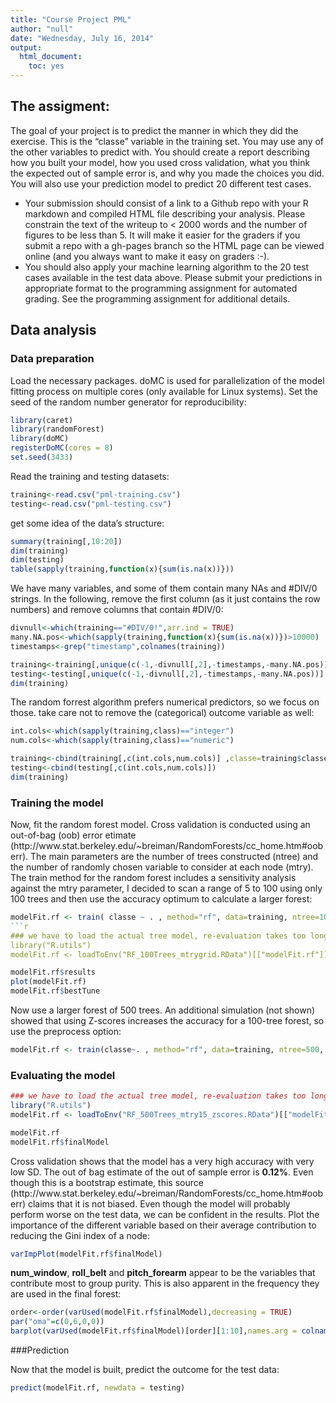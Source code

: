 ```yaml
---
title: "Course Project PML"
author: "null"
date: "Wednesday, July 16, 2014"
output:
  html_document:
    toc: yes
---
```


## The assigment:

The goal of your project is to predict the manner in which they did the exercise. This is the "classe" variable in the training set. You may use any of the other variables to predict with. You should create a report describing how you built your model, how you used cross validation, what you think the expected out of sample error is, and why you made the choices you did. You will also use your prediction model to predict 20 different test cases. 

- Your submission should consist of a link to a Github repo with your R markdown and compiled HTML file describing your analysis. Please constrain the text of the writeup to < 2000 words and the number of figures to be less than 5. It will make it easier for the graders if you submit a repo with a gh-pages branch so the HTML page can be viewed online (and you always want to make it easy on graders :-).
- You should also apply your machine learning algorithm to the 20 test cases available in the test data above. Please submit your predictions in appropriate format to the programming assignment for automated grading. See the programming assignment for additional details. 

## Data analysis
### Data preparation

Load the necessary packages. doMC is used for parallelization of the model fitting process on multiple cores (only available for Linux systems). Set the seed of the random number generator for reproducibility:

```r
library(caret)
library(randomForest)
library(doMC)
registerDoMC(cores = 8)
set.seed(3433)
```
Read the training and testing datasets:
```r
training<-read.csv("pml-training.csv")
testing<-read.csv("pml-testing.csv")
```
get some idea of the data's structure:
```r
summary(training[,10:20])
dim(training)
dim(testing)
table(sapply(training,function(x){sum(is.na(x))}))
```
We have many variables, and some of them contain many NAs and #DIV/0 strings.
In the following, remove the first column (as it just contains the row numbers) and remove columns that contain #DIV/0:

```r
divnull<-which(training=="#DIV/0!",arr.ind = TRUE)
many.NA.pos<-which(sapply(training,function(x){sum(is.na(x))})>10000)
timestamps<-grep("timestamp",colnames(training))

training<-training[,unique(c(-1,-divnull[,2],-timestamps,-many.NA.pos))]
testing<-testing[,unique(c(-1,-divnull[,2],-timestamps,-many.NA.pos))]
dim(training)
```
The random forrest algorithm prefers numerical predictors, so we focus on those.
take care not to remove the (categorical) outcome variable as well:

```r
int.cols<-which(sapply(training,class)=="integer")
num.cols<-which(sapply(training,class)=="numeric")

training<-cbind(training[,c(int.cols,num.cols)] ,classe=training$classe)
testing<-cbind(testing[,c(int.cols,num.cols)])
dim(training)

```
### Training the model
Now, fit the random forest model. Cross validation is conducted using an out-of-bag (oob) error etimate (http://www.stat.berkeley.edu/~breiman/RandomForests/cc_home.htm#ooberr). The main parameters are the number of trees constructed (ntree) and the number of randomly chosen variable to consider at each node (mtry).  The train method for the random forest includes a sensitivity analysis against the mtry parameter, I decided to scan a range of 5 to 100 using only 100 trees and then use the accuracy optimum to calculate a larger forest:


```r

modelFit.rf <- train( classe ~ . , method="rf", data=training, ntree=100, tuneGrid = data.frame(.mtry = floor(seq(5,100,10))) )
```r
### we have to load the actual tree model, re-evaluation takes too long:
library("R.utils")
modelFit.rf <- loadToEnv("RF_100Trees_mtrygrid.RData")[["modelFit.rf"]]
```
```r
modelFit.rf$results
plot(modelFit.rf)
modelFit.rf$bestTune
```
Now use a larger forest of 500 trees. An additional simulation (not shown) showed that using Z-scores increases the accuracy for a 100-tree forest, so use the preprocess option:
```r
modelFit.rf <- train(classe~. , method="rf", data=training, ntree=500, tuneGrid = data.frame(.mtry = 15), preProcess = c("center", "scale") )
```
### Evaluating the model
```r
### we have to load the actual tree model, re-evaluation takes too long:
library("R.utils")
modelFit.rf <- loadToEnv("RF_500Trees_mtry15_zscores.RData")[["modelFit.rf"]]
```
```r
modelFit.rf
modelFit.rf$finalModel
```
Cross validation shows that the model has a very high accuracy with very low SD. The out of bag estimate of the out of sample error is **0.12%**. Even though this is a bootstrap estimate, this source (http://www.stat.berkeley.edu/~breiman/RandomForests/cc_home.htm#ooberr) claims that it is not biased. Even though the model will probably perform worse on the test data, we can be confident in the results.
Plot the importance of the different variable based on their average contribution to reducing the Gini index of a node:
```r
varImpPlot(modelFit.rf$finalModel)
```
**num_window**, **roll_belt** and **pitch_forearm** appear to be the variables that contribute most to group purity. This is also apparent in the frequency they are used in the final forest:
```r

order<-order(varUsed(modelFit.rf$finalModel),decreasing = TRUE)
par("oma"=c(0,6,0,0))
barplot(varUsed(modelFit.rf$finalModel)[order][1:10],names.arg = colnames(training[,-ncol(training)])[order][1:10],horiz=TRUE,las=1, xlab= "frequency of variable usage in the final model")

```


###Prediction

Now that the model is built, predict the outcome for the test data:


```r
predict(modelFit.rf, newdata = testing)
```